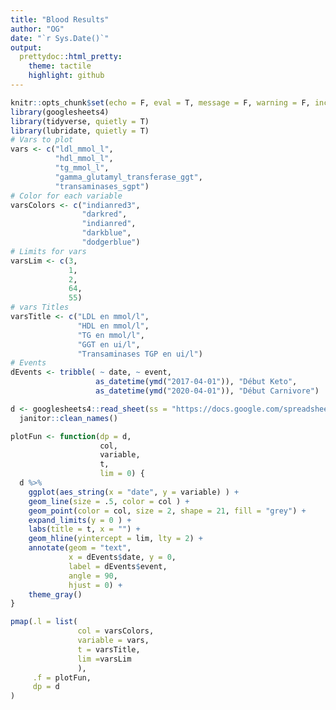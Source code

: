 ```yaml
---
title: "Blood Results"
author: "OG"
date: "`r Sys.Date()`"
output:
  prettydoc::html_pretty:
    theme: tactile
    highlight: github
---
```


```r
knitr::opts_chunk$set(echo = F, eval = T, message = F, warning = F, include = F)
library(googlesheets4)
library(tidyverse, quietly = T)
library(lubridate, quietly = T)
# Vars to plot
vars <- c("ldl_mmol_l",
          "hdl_mmol_l",
          "tg_mmol_l",
          "gamma_glutamyl_transferase_ggt",
          "transaminases_sgpt") 
# Color for each variable
varsColors <- c("indianred3",
                "darkred",
                "indianred",
                "darkblue",
                "dodgerblue")
# Limits for vars
varsLim <- c(3,
             1,
             2,
             64,
             55)
# vars Titles
varsTitle <- c("LDL en mmol/l",
               "HDL en mmol/l",
               "TG en mmol/l",
               "GGT en ui/l",
               "Transaminases TGP en ui/l")
# Events
dEvents <- tribble( ~ date, ~ event,
                   as_datetime(ymd("2017-04-01")), "Début Keto",
                   as_datetime(ymd("2020-04-01")), "Début Carnivore")
```

```r
d <- googlesheets4::read_sheet(ss = "https://docs.google.com/spreadsheets/d/1Lwd509PG4EQZKsku1dxK-Lsw0e_CFmaBRo7K97MPYWE/edit?usp=sharing") %>% 
  janitor::clean_names()
```

```r
plotFun <- function(dp = d,
                    col,
                    variable,
                    t,
                    lim = 0) {
  d %>% 
    ggplot(aes_string(x = "date", y = variable) ) +
    geom_line(size = .5, color = col ) +
    geom_point(color = col, size = 2, shape = 21, fill = "grey") + 
    expand_limits(y = 0 ) +
    labs(title = t, x = "") +
    geom_hline(yintercept = lim, lty = 2) +
    annotate(geom = "text",
             x = dEvents$date, y = 0,
             label = dEvents$event,
             angle = 90, 
             hjust = 0) +
    theme_gray()
}
```

```r
pmap(.l = list(
               col = varsColors,
               variable = vars,
               t = varsTitle,
               lim =varsLim
               ),
     .f = plotFun,
     dp = d
)
```

